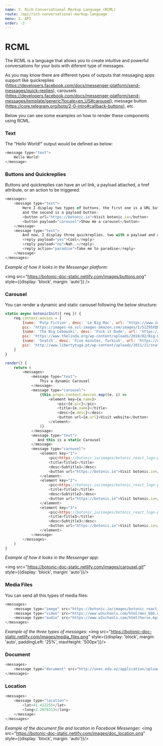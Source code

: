 ```yaml
---
name: 3. Rich Conversational Markup Language (RCML)
route: /api/rich-conversational-markup-language
menu: 3. API
order: -3
---
```


# RCML

The RCML is a language that allows you to create intuitive and powerful conversations for your bots with diferent type of messages.

As you may know there are different types of outputs that messaging apps support like quickreplies (https://developers.facebook.com/docs/messenger-platform/send-messages/quick-replies), carousels (https://developers.facebook.com/docs/messenger-platform/send-messages/template/generic?locale=en_US#carousel), message button (https://core.telegram.org/bots/2-0-intro#callback-buttons), etc.

Below you can see some examples on how to render these components using RCML.

### Text

The "Hello World!" output would be defined as below:

```javascript
<message type="text">
    Hello World!
</message>
```

### Buttons and Quickreplies

Buttons and quickreplies can have an url link, a payload attached, a href attribute, or an action to be triggered.

```javascript
<messages>
	<message type="text">
        Here I display two types of buttons, the first one is a URL button
        and the second is a payload button:
        <button url="https://botonic.io">Visit botonic.io</button>
        <button payload="carousel">Show me a carousel</button>
    </message>
    <message type="text">
        And now, I display three quickreplies, two with a payload and one triggering an action:
        <reply payload="yes">Cool</reply>
        <reply payload="no">Nah..</reply>
        <reply action="paradise">Take me to paradise</reply>
    </message>
</messages>
```
*Example of how it looks in the Messenger platform:*

<img src="https://botonic-doc-static.netlify.com/images/buttons.png" style={{display: 'block', margin: 'auto'}} />

### Carousel

You can render a dynamic and static carousel following the below structure:

```javascript
static async botonicInit({ req }) {
	req.context.movies = [
	    {name: 'Pulp Fiction', desc: 'Le Big Mac', url: 'https://www.imdb.com/title/tt0110912', 
	    pic: 'https://images-na.ssl-images-amazon.com/images/I/51Z95XQDHRL._SY445_.jpg'},
	    {name: 'The Big Lebowski', desc: 'Fuck it Dude', url: 'https://www.imdb.com/title/tt0118715', 
	    pic: 'https://www.thelinda.org/wp-content/uploads/2018/02/Big-L-2-1.jpg'},
	    {name: 'Snatch', desc: 'Five minutes, Turkish', url: 'https://www.imdb.com/title/tt0208092', 
	    pic: 'http://www.libertytuga.pt/wp-content/uploads/2011/11/snatch.jpg'},
	]
}

render() {
	return (
	    <messages>
	        <message type="text">
	            This a dynamic Carousel
	        </message>
	        <message type="carousel">
	            {this.props.context.movies.map((e, i) => 
	                <element key={e.name}>
	                    <pic>{e.pic}</pic>
	                    <title>{e.name}</title>
	                    <desc>{e.desc}</desc>
	                    <button url={e.url}>Visit website</button>
	                </element>
	            )}
	        </message>
	        <message type="text">
	           And this is a static Carousel
	        </message>
	        <message type="carousel">
			    <element key="1">
			        <pic>https://botonic.io/images/botonic_react_logo-p-500.png</pic>
			        <title>Title1</title>
			        <desc>Subtitle1</desc>
			        <button url="https://botonic.io">Visit botonic.io</button>
			    </element>
			    <element key="2">
			        <pic>https://botonic.io/images/botonic_react_logo-p-500.png</pic>
			        <title>Title2</title>
			        <desc>Subtitle2</desc>
			        <button url="https://botonic.io">Visit botonic.io</button>
			    </element>
			    <element key="3">
			        <pic>https://botonic.io/images/botonic_react_logo-p-500.png</pic>
			        <title>Title3</title>
			        <desc>Subtitle3</desc>
			        <button url="https://botonic.io">Visit botonic.io</button>
			    </element>
			</message>
	    </messages>
	)
}
```
*Example of how it looks in the Messenger app:*

<img src="https://botonic-doc-static.netlify.com/images/carousel.gif" style={{display: 'block', margin: 'auto'}}/>

### Media Files

You can send all this types of media files:

```javascript
<messages>
	<message type="image" src="https://botonic.io/images/botonic_react_logo-p-500.png"/>
	<message type="video" src="https://www.w3schools.com/html/mov_bbb.mp4"/>
	<message type="audio" src="https://www.w3schools.com/html/horse.mp3"/>
</messages>
```
*Example of the three types of messages:*
<img src="https://botonic-doc-static.netlify.com/images/media_files.png" style={{display: 'block', margin: 'auto', paddingLeft: '25%', maxHeight: '500px'}}/>

### Document

```javascript
<messages>
	<message type="document" src="http://unec.edu.az/application/uploads/2014/12/pdf-sample.pdf"/>
</messages>
```

### Location

```javascript
<messages>
    <message type="location">
        <lat>41.412255</lat>
        <long>2.2079313</long>
    </message>
</messages>
```
*Example of the document file and location in Facebook Messenger:*
<img src="https://botonic-doc-static.netlify.com/images/doc_location.png" style={{display: 'block', margin: 'auto'}}/>